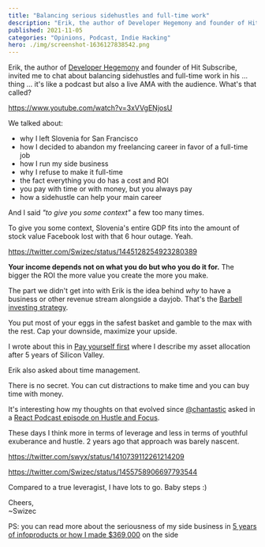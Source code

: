 ```yaml
---
title: "Balancing serious sidehustles and full-time work"
description: "Erik, the author of Developer Hegemony and founder of Hit Subscribe, invited me to chat about balancing sidehustles and full-time work"
published: 2021-11-05
categories: "Opinions, Podcast, Indie Hacking"
hero: ./img/screenshot-1636127838542.png
---
```


Erik, the author of [Developer Hegemony](https://www.amazon.com/Developer-Hegemony-Erik-Dietrich/dp/0692866809) and founder of Hit Subscribe, invited me to chat about balancing sidehustles and full-time work in his ... thing ... it's like a podcast but also a live AMA with the audience. What's that called?

https://www.youtube.com/watch?v=3xVVgENjosU

We talked about:

- why I left Slovenia for San Francisco
- how I decided to abandon my freelancing career in favor of a full-time job
- how I run my side business
- why I refuse to make it full-time
- the fact everything you do has a cost and ROI
- you pay with time or with money, but you always pay
- how a sidehustle can help your main career

And I said _"to give you some context"_ a few too many times.

To give you some context, Slovenia's entire GDP fits into the amount of stock value Facebook lost with that 6 hour outage. Yeah.

https://twitter.com/Swizec/status/1445128254923280389

**Your income depends not on what you do but who you do it for.** The bigger the ROI the more value you create the more you make.

The part we didn't get into with Erik is the idea behind _why_ to have a business or other revenue stream alongside a dayjob. That's the [Barbell investing strategy](https://en.wikipedia.org/wiki/Barbell_strategy).

You put most of your eggs in the safest basket and gamble to the max with the rest. Cap your downside, maximize your upside.

I wrote about this in [Pay yourself first](https://swizec.com/blog/pay-yourself-first/) where I describe my asset allocation after 5 years of Silicon Valley.

Erik also asked about time management.

There is no secret. You can cut distractions to make time and you can buy time with money.

It's interesting how my thoughts on that evolved since [@chantastic](https://twitter.com/chantastic) asked in a [React Podcast episode on Hustle and Focus](https://spec.fm/podcasts/reactpodcast/80520991).

These days I think more in terms of leverage and less in terms of youthful exuberance and hustle. 2 years ago that approach was barely nascent.

https://twitter.com/swyx/status/1410739112261214209

https://twitter.com/Swizec/status/1455758906697793544

Compared to a true leveragist, I have lots to go. Baby steps :)

Cheers,<br/>
~Swizec

PS: you can read more about the seriousness of my side business in [5 years of infoproducts or how I made $369,000](https://swizec.com/blog/5-years-of-books-and-courses-or-how-i-made-dollar369000-on-the-side/) on the side
